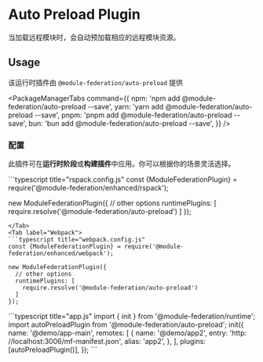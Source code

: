 
# Auto Preload Plugin

当加载远程模块时，会自动预加载相应的远程模块资源。

## Usage

该运行时插件由 `@module-federation/auto-preload` 提供

<PackageManagerTabs
  command={{
    npm: 'npm add @module-federation/auto-preload --save',
    yarn: 'yarn add @module-federation/auto-preload --save',
    pnpm: 'pnpm add @module-federation/auto-preload --save',
    bun: 'bun add @module-federation/auto-preload --save',
  }}
/>


### 配置

此插件可在**运行时阶段**或**构建插件**中应用。你可以根据你的场景灵活选择。

<Tabs>
  <Tab label="Rspack">
  ```typescript title="rspack.config.js"
  const {ModuleFederationPlugin} = require('@module-federation/enhanced/rspack');

  new ModuleFederationPlugin({
    // other options
    runtimePlugins: [
      require.resolve('@module-federation/auto-preload')
    ]
  });
  ```
  </Tab>
  <Tab label="Webpack">
  ```typescript title="webpack.config.js"
  const {ModuleFederationPlugin} = require('@module-federation/enhanced/webpack');

  new ModuleFederationPlugin({
    // other options
    runtimePlugins: [
      require.resolve('@module-federation/auto-preload')
    ]
  });
  ```
  </Tab>
  <Tab label="Module Federation Runtime">
    ```typescript title="app.js"
    import { init } from '@module-federation/runtime';
    import autoPreloadPlugin from '@module-federation/auto-preload';
    init({
      name: '@demo/app-main',
      remotes: [
        {
          name: '@demo/app2',
          entry: 'http: //localhost:3006/mf-manifest.json',
          alias: 'app2',
        },
      ],
      plugins: [autoPreloadPlugin()],
    });
    ```
  </Tab>
</Tabs>
